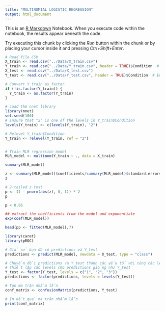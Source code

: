 ```yaml
---
title: "MULTINOMIAL LOGISTIC REGRESSION"
output: html_document
---
```


This is an [R Markdown](http://rmarkdown.rstudio.com) Notebook. When you execute code within the notebook, the results appear beneath the code.

Try executing this chunk by clicking the *Run* button within the chunk or by placing your cursor inside it and pressing *Ctrl+Shift+Enter*.

```r
# Read file CSV
X_train <- read.csv("../Data/X_train.csv")
Y_train <- read.csv("../Data/Y_train.csv", header = TRUE)$Condition  # Ensure Y_train is read as a vector
X_test <- read.csv("../Data/X_test.csv")
Y_test <- read.csv("../Data/Y_test.csv", header = TRUE)$Condition  # Ensure Y_test is read as a vector

# Convert Y_train as_factor
if (!is.factor(Y_train)) {
  Y_train <- as.factor(Y_train)
}
```

```r
# Load the nnet library 
library(nnet)
set.seed(100)
# Ensure that "2" is one of the levels in Y_train$Condition
levels(Y_train) <- c(levels(Y_train), "2")

# Relevel Y_train$Condition
Y_train <- relevel(Y_train, ref = "2")


# Train MLR regression model
MLR_model <- multinom(Y_train ~ ., data = X_train)

```

```r

summary(MLR_model)

```

```r
z <- summary(MLR_model)$coefficients/summary(MLR_model)$standard.errors
z
```

```r
# 2-tailed z test
p <- (1 - pnorm(abs(z), 0, 1)) * 2
p
```

```r
p < 0.05
```

```r
## extract the coefficients from the model and exponentiate
exp(coef(MLR_model))
```

```r

head(pp <- fitted(MLR_model),7)

```

```r
library(caret)
library(pROC)

# Giả sử bạn đã có predictions và Y_test
predictions <- predict(MLR_model, newdata = X_test, type = "class")

# Chuyển đổi predictions và Y_test thành các yếu tố với cùng các levels
# Thiết lập các levels cho predictions giống như Y_test
Y_test <- factor(Y_test, levels = c("1", "2", "3"))
predictions <- factor(predictions, levels = levels(Y_test))

# Tạo ma trận nhầm lẫn
conf_matrix <- confusionMatrix(predictions, Y_test)

# In kết quả ma trận nhầm lẫn
print(conf_matrix)

```
